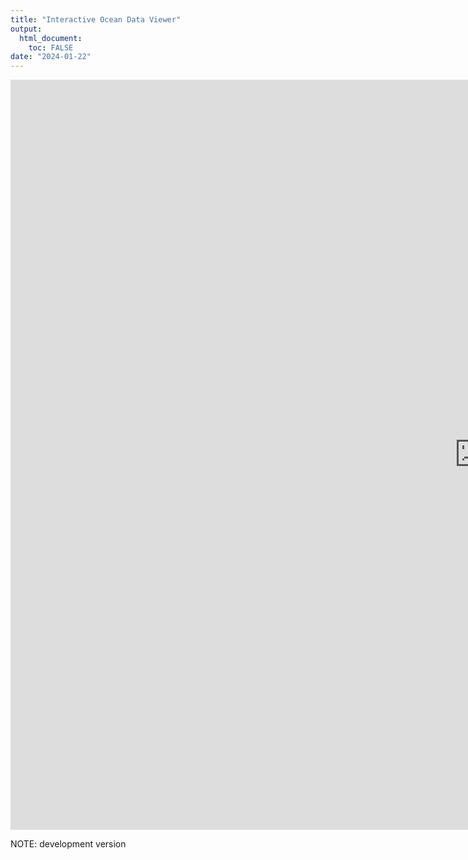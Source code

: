 ```yaml
---
title: "Interactive Ocean Data Viewer"
output: 
  html_document:
    toc: FALSE
date: "2024-01-22"
---
```

<style>
/* Set a custom width for the main content */
.main-container {
  max-width: 1400px; /* Adjust the width as needed */
  margin: 0 auto;   /* Center the content */
}
</style>


<iframe 
  src="https://marine-ecologist.shinyapps.io/oceandata/" 
  height="1200" 
  width="1500" 
  style="border:0;" 
  scrolling="yes">
</iframe>

NOTE: development version
